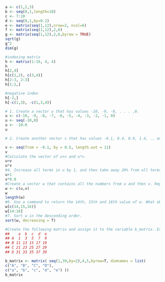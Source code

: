 

```r
a <- c(1,2,3)
b <- seq(0,1,length=10)
c <- 7:10
d <- seq(0,1,by=0.2)
e <- matrix(seq(1,12),nrow=2, ncol=6)
f <- matrix(seq(1,12),2,6)
g <- matrix(seq(1,12),2,6,byrow = TRUE)
sqrt(g)
g^2
dim(g)
```

```r
#indexing matrix
h <- matrix(1:16, 4, 4)
h
h[2,4]
h[c(1,2), c(3,4)]
h[2:3, 2:3]
h[1:2,]

```

```r
#negative index
h[-2,]
h[-c(1,3), -c(1,3,4)]
```

```r
# 1. Create a vector u that has values -10, -9, -8, . . . ,0. 
u <- c(-10, -9, -8, -7, -6, -5, -4, -3, -2, -1, 0)
u <- seq(-10,0)
u <- -10:0
u
```

```r
# 2. Create another vector v that has values -0.1, 0.4, 0.9, 1.4, ., and there are 11 numbers (aka terms) in v. 

v <- seq(from = -0.1, by = 0.5, length.out = 11)
v
#Calculate the vector of u+v and u*v.
u+v
u*v
#4. Increase all terms in u by 1, and then take away 20% from all terms in v.
u+1
v*0.8
#Create a vector w that contains all the numbers from u and then v. Report the length of w.
w <- c(u,v)
w
length(w)
#6. Use a command to return the 14th, 15th and 16th value of w. What about the 2nd, the 5th, 9th and 21st value of w? What is the 23rd value?
w[c(14,15,16)]
w[14:16]
#7. Sort w in the descending order.
sort(w, decreasing = T)

```

```r
#Create the following matrix and assign it to the variable b_matrix. Extract a sub-matrix from b_matrix named subB.
##    a  b  c  d  e 
## A  1  3  5  7  9 
## B 11 13 15 17 19 
## C 21 23 25 27 29 
## D 31 33 35 37 39

b_matrix <- matrix( seq(1,39,by=2),4,5,byrow=T, dimnames = list(
c("A", "B", "C", "D"),
c("a", "b", "c", "d", "e") ))
b_matrix
```

```r

```

```r

```

```r

```

```r

```